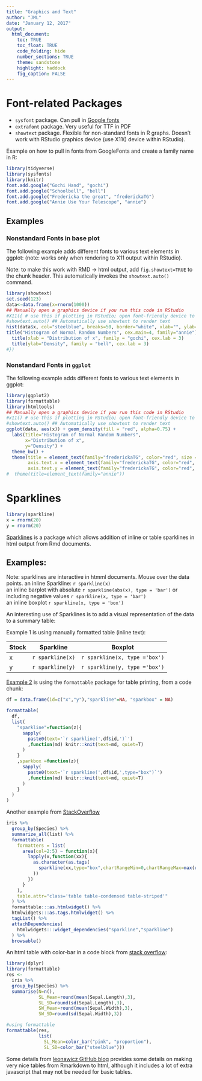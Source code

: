 ```yaml
---
title: "Graphics and Text"
author: "JML"
date: "January 12, 2017"
output: 
  html_document:
    toc: TRUE
    toc_float: TRUE
    code_folding: hide 
    number_sections: TRUE
    theme: sandstone
    highlight: haddock
    fig_caption: FALSE
---
```


# Font-related Packages  

  *  `sysfont` package. Can pull in [Google fonts](https://fonts.google.com/)    
  *  `extrafont` package. Very useful for TTF in PDF  
  *  `showtext` package. Flexible for non-standard fonts in R graphs. Doesn't work with RStudio graphics device  (use X11() device within RStudio). 

Example on how to pull in fonts from GoogleFonts and create a family name in R: 
```r
library(tidyverse)
library(sysfonts)
library(knitr)
font.add.google("Gochi Hand", "gochi")
font.add.google("Schoolbell", "bell")
font.add.google("Fredericka the great", "frederickaTG")
font.add.google("Annie Use Your Telescope", "annie")

```

## Examples  

### Nonstandard Fonts in base plot

The following example adds different fonts to various text elements in ggplot:
(note: works only when rendering to X11 output within RStudio).  

Note: to make this work with RMD -> html output, add `fig.showtext=TRUE` to the chunk header. This automatically invokes the `showtext.auto()` command.

```r
library(showtext)
set.seed(123)
data<-data.frame(x=rnorm(1000))
## Manually open a graphics device if you run this code in RStudio
#X11({ # use this if plotting in RStudio; open font-friendly device to plot in 
#showtext.auto() ## Automatically use showtext to render text
hist(data$x, col="steelblue", breaks=50, border="white", xlab="", ylab="", main="")
title("Histogram of Normal Random Numbers", cex.main=4, family="annie")
  title(xlab = "Distribution of x", family = "gochi", cex.lab = 3)
  title(ylab="Density", family = "bell", cex.lab = 3)
#})
```


### Nonstandard Fonts in `ggplot`

The following example adds different fonts to various text elements in ggplot:
```r
library(ggplot2)
library(formattable)
library(htmltools)
## Manually open a graphics device if you run this code in RStudio
#x11() # use this if plotting in RStudio; open font-friendly device to plot in 
#showtext.auto() ## Automatically use showtext to render text
ggplot(data, aes(x)) + geom_density(fill = "red", alpha=0.75) + 
  labs(title="Histogram of Normal Random Numbers",
       x="Distribution of x",
       y="Density") +
  theme_bw() + 
  theme(title = element_text(family="frederickaTG", color="red", size = 32),
        axis.text.x = element_text(family="frederickaTG", color="red", size = 18),
        axis.text.y = element_text(family="frederickaTG", color="red", size = 18))        
#  theme(title=element_text(family="annie")) 
```

# Sparklines  
```r
library(sparkline)
x = rnorm(20)
y = rnorm(20)
```


[Sparklines](https://github.com/htmlwidgets/sparkline) is a package which allows addition of inline or table sparklines in html output from Rmd documents.  

## Examples:
Note: sparklines are interactive in htmml documents. Mouse over the data points.
an inline Sparkline: `r sparkline(x)`  
an inline barplot with absolute `r sparkline(abs(x), type = 'bar')` or including negative values  `r sparkline(x, type = 'bar')`  
an inline boxplot `r sparkline(x, type = 'box')`  

An interesting use of Sparklines is to add a visual representation of the data to a summary table:

Example 1 is using manually formatted table (inline text):  

| Stock | Sparkline         | Boxplot  
|-------|-------------------|--------
| x     | `r sparkline(x)`  | `r sparkline(x, type ='box')`
| y     | `r sparkline(y)`  | `r sparkline(y, type ='box')`

[Example 2](https://github.com/renkun-ken/formattable/issues/10#issuecomment-110864675) is using the `formattable` package for table printing,  from a code chunk:    
```r
df = data.frame(id=c("x","y"),"sparkline"=NA, "sparkbox" = NA)

formattable(
  df,
  list(
    "sparkline"=function(z){
      sapply(
        paste0(text='`r sparkline(',df$id,')`')
        ,function(md) knitr::knit(text=md, quiet=T)
      )
    }
    ,sparkbox =function(z){
      sapply(
        paste0(text='`r sparkline(',df$id,',type="box")`')
        ,function(md) knitr::knit(text=md, quiet=T)
      )
    }
  )
)
```

Another example from [StackOverflow](https://github.com/renkun-ken/formattable/issues/10#issuecomment-110864675)  

```r
iris %>%
  group_by(Species) %>%
  summarize_all(list) %>%
  formattable(
    formatters = list(
      area(col=2:5) ~ function(x){
        lapply(x,function(xx){
          as.character(as.tags(
            sparkline(xx,type="box",chartRangeMin=0,chartRangeMax=max(unlist((x))))
          ))
        })
      }
    ),
    table.attr="class='table table-condensed table-striped'"
  ) %>%
  formattable:::as.htmlwidget() %>%
  htmlwidgets:::as.tags.htmlwidget() %>%
  tagList() %>%
  attachDependencies(
    htmlwidgets:::widget_dependencies("sparkline","sparkline")
  ) %>%
  browsable()

```

An html table with color-bar in a code block from [stack overflow](http://stackoverflow.com/questions/32841221/add-sparkline-graph-to-a-table):
```r
library(dplyr)
library(formattable)
res <- 
  iris %>% 
  group_by(Species) %>% 
  summarise(N=n(),
            SL_Mean=round(mean(Sepal.Length),3),
            SL_SD=round(sd(Sepal.Length),3),
            SW_Mean=round(mean(Sepal.Width),3),
            SW_SD=round(sd(Sepal.Width),3))

#using formattable
formattable(res,
            list(
              SL_Mean=color_bar("pink", "proportion"),
              SL_SD=color_bar("steelblue")))
```



Some details from [leonawicz GitHub blog](http://leonawicz.github.io/HtmlWidgetExamples/ex_dt_sparkline.html) provides some details on making very nice tables from Rmarkdown to html, although it includes a lot of extra javascript that may not be needed for basic tables.
